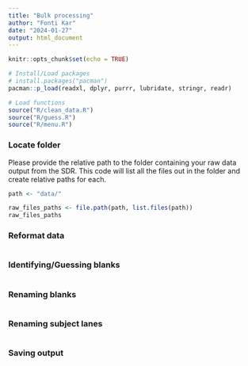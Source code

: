 ```yaml
---
title: "Bulk processing"
author: "Fonti Kar"
date: "2024-01-27"
output: html_document
---
```


```r
knitr::opts_chunk$set(echo = TRUE)

# Install/Load packages
# install.packages("pacman")
pacman::p_load(readxl, dplyr, purrr, lubridate, stringr, readr)

# Load functions 
source("R/clean_data.R")
source("R/guess.R")
source("R/menu.R")
```

### Locate folder

Please provide the relative path to the folder containing your raw data output from the SDR.
This code will list all the files out in the folder and create relative paths for each.

```r
path <- "data/"

raw_files_paths <- file.path(path, list.files(path))
raw_files_paths
```

### Reformat data

```r

```

### Identifying/Guessing blanks

```r

```

### Renaming blanks

```r

```

### Renaming subject lanes

```r

```

### Saving output
